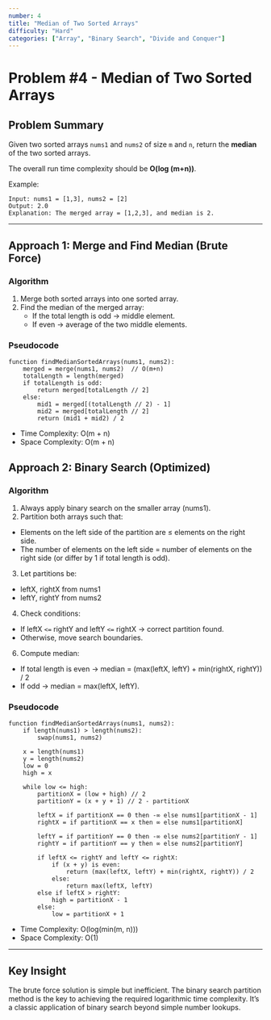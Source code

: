 ```yaml
---
number: 4
title: "Median of Two Sorted Arrays"
difficulty: "Hard"
categories: ["Array", "Binary Search", "Divide and Conquer"]
---
```


# Problem #4 - Median of Two Sorted Arrays  

## Problem Summary  
Given two sorted arrays `nums1` and `nums2` of size `m` and `n`, return the **median** of the two sorted arrays.  

The overall run time complexity should be **O(log (m+n))**.  

Example:  

```text
Input: nums1 = [1,3], nums2 = [2]
Output: 2.0
Explanation: The merged array = [1,2,3], and median is 2.
```

---

## Approach 1: Merge and Find Median (Brute Force)  

### Algorithm  
1. Merge both sorted arrays into one sorted array.  
2. Find the median of the merged array:  
   - If the total length is odd → middle element.  
   - If even → average of the two middle elements.  

### Pseudocode  
```text
function findMedianSortedArrays(nums1, nums2):
    merged = merge(nums1, nums2)  // O(m+n)
    totalLength = length(merged)
    if totalLength is odd:
        return merged[totalLength // 2]
    else:
        mid1 = merged[(totalLength // 2) - 1]
        mid2 = merged[totalLength // 2]
        return (mid1 + mid2) / 2
```
- Time Complexity: O(m + n)
- Space Complexity: O(m + n)

## Approach 2: Binary Search (Optimized)

### Algorithm
1. Always apply binary search on the smaller array (nums1).
2. Partition both arrays such that:
- Elements on the left side of the partition are ≤ elements on the right side.
- The number of elements on the left side = number of elements on the right side (or differ by 1 if total length is odd).
3. Let partitions be:
- leftX, rightX from nums1
- leftY, rightY from nums2
4. Check conditions:
- If leftX `<=` rightY and leftY `<=` rightX → correct partition found.
- Otherwise, move search boundaries.
6. Compute median:
- If total length is even → median = (max(leftX, leftY) + min(rightX, rightY)) / 2
- If odd → median = max(leftX, leftY).

### Pseudocode
```text
function findMedianSortedArrays(nums1, nums2):
    if length(nums1) > length(nums2):
        swap(nums1, nums2)

    x = length(nums1)
    y = length(nums2)
    low = 0
    high = x

    while low <= high:
        partitionX = (low + high) // 2
        partitionY = (x + y + 1) // 2 - partitionX

        leftX = if partitionX == 0 then -∞ else nums1[partitionX - 1]
        rightX = if partitionX == x then ∞ else nums1[partitionX]

        leftY = if partitionY == 0 then -∞ else nums2[partitionY - 1]
        rightY = if partitionY == y then ∞ else nums2[partitionY]

        if leftX <= rightY and leftY <= rightX:
            if (x + y) is even:
                return (max(leftX, leftY) + min(rightX, rightY)) / 2
            else:
                return max(leftX, leftY)
        else if leftX > rightY:
            high = partitionX - 1
        else:
            low = partitionX + 1
```

- Time Complexity: O(log(min(m, n)))
- Space Complexity: O(1)

---

## Key Insight

The brute force solution is simple but inefficient. The binary search partition method is the key to achieving the required logarithmic time complexity. It’s a classic application of binary search beyond simple number lookups.
